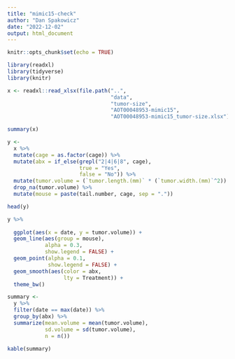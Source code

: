 ```yaml
---
title: "mimic15-check"
author: "Dan Spakowicz"
date: "2022-12-02"
output: html_document
---
```


```r
knitr::opts_chunk$set(echo = TRUE)

library(readxl)
library(tidyverse)
library(knitr)
```

```r
x <- readxl::read_xlsx(file.path("..", 
                                 "data", 
                                 "tumor-size", 
                                 "AOT00048953-mimic15", 
                                 "AOT00048953-mimic15_tumor-size.xlsx"))

summary(x)
```

```r
y <- 
  x %>%
  mutate(cage = as.factor(cage)) %>%
  mutate(abx = if_else(grepl("2|4|6|8", cage),
                       true = "Yes",
                       false = "No")) %>%
  mutate(tumor.volume = (`tumor.length.(mm)` * (`tumor.width.(mm)`^2)) / 2) %>%
  drop_na(tumor.volume) %>%
  mutate(mouse = paste(tail.number, cage, sep = "."))

head(y)  
```


```r
y %>%
  
  ggplot(aes(x = date, y = tumor.volume)) +
  geom_line(aes(group = mouse), 
            alpha = 0.3, 
            show.legend = FALSE) +
  geom_point(alpha = 0.1,
             show.legend = FALSE) +
  geom_smooth(aes(color = abx,
                  lty = Treatment)) +
  theme_bw()
```

```r
summary <- 
  y %>%
  filter(date == max(date)) %>%
  group_by(abx) %>%
  summarize(mean.volume = mean(tumor.volume),
            sd.volume = sd(tumor.volume),
            n = n())

kable(summary)
```

